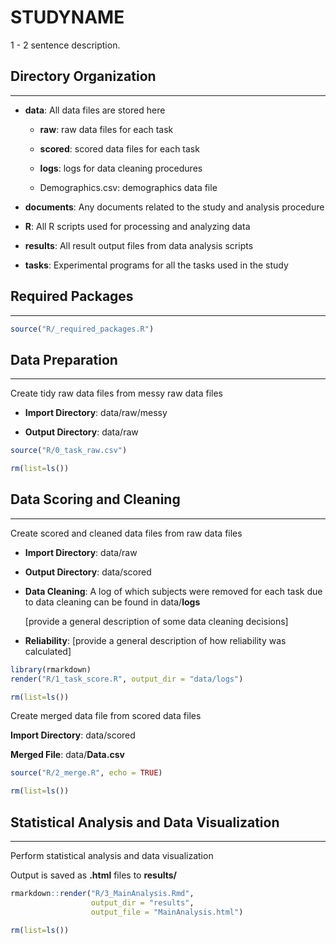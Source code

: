 # STUDYNAME

1 - 2 sentence description.

## Directory Organization

------------------------------------------------------------------------

-   **data**: All data files are stored here

    -   **raw**: raw data files for each task

    -   **scored**: scored data files for each task

    -   **logs**: logs for data cleaning procedures

    -   Demographics.csv: demographics data file

-   **documents**: Any documents related to the study and analysis procedure

-   **R**: All R scripts used for processing and analyzing data

-   **results**: All result output files from data analysis scripts

-   **tasks**: Experimental programs for all the tasks used in the study

## Required Packages

------------------------------------------------------------------------

```r
source("R/_required_packages.R")
```

## Data Preparation

------------------------------------------------------------------------

Create tidy raw data files from messy raw data files

-   **Import Directory**: data/raw/messy

-   **Output Directory**: data/raw

```r
source("R/0_task_raw.csv")

rm(list=ls())
```

## Data Scoring and Cleaning

------------------------------------------------------------------------

Create scored and cleaned data files from raw data files

-   **Import Directory**: data/raw

-   **Output Directory**: data/scored

-   **Data Cleaning**: A log of which subjects were removed for each task due to data cleaning can be found in data/**logs**

    [provide a general description of some data cleaning decisions]

-   **Reliability**: [provide a general description of how reliability was calculated]

```r
library(rmarkdown)
render("R/1_task_score.R", output_dir = "data/logs")

rm(list=ls())
```

Create merged data file from scored data files

**Import Directory**: data/scored

**Merged File**: data/**Data.csv**

```r
source("R/2_merge.R", echo = TRUE)

rm(list=ls())
```

## Statistical Analysis and Data Visualization

------------------------------------------------------------------------

Perform statistical analysis and data visualization

Output is saved as **.html** files to **results/**

```r
rmarkdown::render("R/3_MainAnalysis.Rmd",
                  output_dir = "results", 
                  output_file = "MainAnalysis.html")

rm(list=ls())
```
